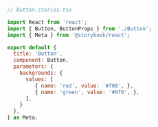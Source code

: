 ```js
// Button.stories.tsx

import React from 'react';
import { Button, ButtonProps } from './Button';
import { Meta } from '@storybook/react';

export default {
  title: 'Button',
  component: Button,
  parameters: {
    backgrounds: {
      values: [
         { name: 'red', value: '#f00', },
         { name: 'green', value: '#0f0', },
      ],
    }
  },
} as Meta;
```